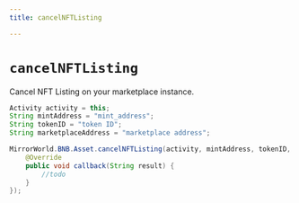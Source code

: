 ```yaml
---
title: cancelNFTListing

---
```


# `cancelNFTListing`

Cancel NFT Listing on your marketplace instance.

```java
Activity activity = this;
String mintAddress = "mint_address";
String tokenID = "token ID";
String marketplaceAddress = "marketplace address";

MirrorWorld.BNB.Asset.cancelNFTListing(activity, mintAddress, tokenID, marketplaceAddress, new MirrorCallback() {
    @Override
    public void callback(String result) {
        //todo
    }
});
```
